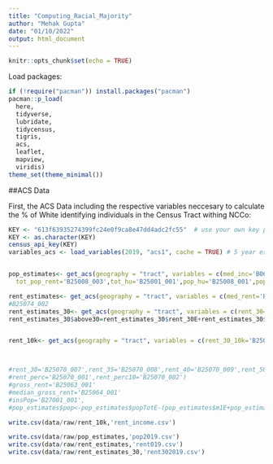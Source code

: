 ```yaml
---
title: "Computing_Racial_Majority"
author: "Mehak Gupta"
date: "01/10/2022"
output: html_document
---
```


```r
knitr::opts_chunk$set(echo = TRUE)
```

Load packages:
```r
if (!require("pacman")) install.packages("pacman")
pacman::p_load(
  here,
  tidyverse,
  lubridate,
  tidycensus,
  tigris,
  acs,
  leaflet,
  mapview,
  viridis)
theme_set(theme_minimal())
```

##ACS Data 

First, the ACS Data including the respective variables neccesary to calculate the % of White identifying individuals in the Census Tract withing NCCo:
```r
KEY <- "613f63935274399fc24e0f9ca8e47dd4adc2fc55"  # use your own key please: 
KEY <- as.character(KEY)
census_api_key(KEY)
variables_acs <- load_variables(2019, "acs1", cache = TRUE) # 5 year estimates 


pop_estimates<- get_acs(geography = "tract", variables = c(med_inc='B06011_001',med_f='B10010_001', hh_inc='B19001_001',tot_hh='B11001_001',renter_householders='B07013_003',
  tot_pop_rent='B25008_003',tot_hu='B25001_001',pop_hu='B25008_001',popTotE='B01003_001'),  state = "DE",  year = 2019,output = "wide") # end year; year=year

rent_estimates<- get_acs(geography = "tract", variables = c(med_rent='B25031_001',no_bed='B25031_002', one_bed='B25031_003',               med_rent_perc='B25071_001',two_bed='B25031_004',three_bed='B25031_005',four_bed='B25031_006',five_bed='B25031_007'),  state = "DE",  year = 2019,output = "wide") # end year; year=year
#B25074_002
rent_estimates_30<- get_acs(geography = "tract", variables = c(rent_30='B25070_007',rent_35='B25070_008',rent_40='B25070_009',rent_50='B25070_010'),  state = "DE",  year = 2019,output = "wide") # end year; year=year
rent_estimates_30$above30=rent_estimates_30$rent_30E+rent_estimates_30$rent_35E+rent_estimates_30$rent_40E+rent_estimates_30$rent_50E


rent_10k<- get_acs(geography = "tract", variables = c(rent_30_10k='B25074_006',rent_35_10k='B25074_007',rent_40_10k='B25074_008',rent_50_10k='B25074_009',rent_30_20k='B25074_015',rent_35_20k='B25074_016',rent_40_20k='B25074_017',rent_50_20k='B25074_018',rent_30_35k='B25074_024',rent_35_35k='B25074_025',rent_40_35k='B25074_026',rent_50_35k='B25074_027',rent_30_50k='B25074_033',rent_35_50k='B25074_034',rent_40_50k='B25074_035',rent_50_50k='B25074_036',rent_30_75k='B25074_042',rent_35_75k='B25074_043',rent_40_75k='B25074_044',rent_50_75k='B25074_045'),  state = "DE",  year = 2019,output = "wide") # end year; year=year



#rent_30='B25070_007',rent_35='B25070_008',rent_40='B25070_009',rent_50='B25070_010'
#rent_perc='B25070_001',rent_perc10='B25070_002')
#gross_rent='B25063_001'
#median_gross_rent='B25064_001'
#insPop='B27001_001',
#pop_estimates$pop<-pop_estimates$popTotE-(pop_estimates$m1E+pop_estimates$m2E+pop_estimates$m3E+pop_estimates$m4E+pop_estimates$f1E+pop_estimates$f2E+pop_estimates$f3E+pop_estimates$f4E)

write.csv(data/raw/rent_10k,'rent_income.csv')

write.csv(data/raw/pop_estimates,'pop2019.csv')
write.csv(data/raw/rent_estimates,'rent019.csv')
write.csv(data/raw/rent_estimates_30,'rent302019.csv')

```


